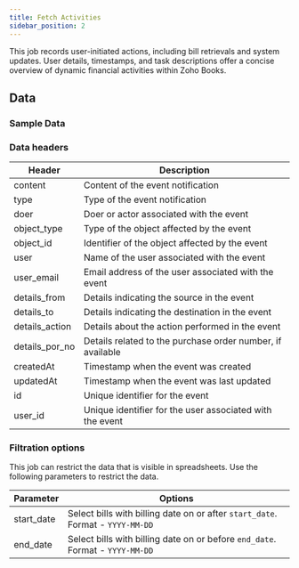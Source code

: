 ```yaml
---
title: Fetch Activities
sidebar_position: 2
---
```


This job records user-initiated actions, including bill retrievals and system updates. User details, timestamps, and task descriptions offer a concise overview of dynamic financial activities within Zoho Books.

<AddJob
  template="gsheet_simplepor_db_activities"
/>

## Data

### Sample Data

<Gsheet
  src="https://docs.google.com/spreadsheets/d/14xpjjn0KR9oWi4zoM7JEfvAuiwR5ybX_0dVTZxmmwRI/edit#gid=1483968825"
/>


### Data headers

| Header           | Description                                              |
|------------------|----------------------------------------------------------|
| content          | Content of the event notification                        |
| type             | Type of the event notification                           |
| doer             | Doer or actor associated with the event                  |
| object_type      | Type of the object affected by the event                  |
| object_id        | Identifier of the object affected by the event            |
| user             | Name of the user associated with the event                |
| user_email       | Email address of the user associated with the event      |
| details_from     | Details indicating the source in the event                |
| details_to       | Details indicating the destination in the event           |
| details_action   | Details about the action performed in the event           |
| details_por_no   | Details related to the purchase order number, if available|
| createdAt        | Timestamp when the event was created                     |
| updatedAt        | Timestamp when the event was last updated                |
| id               | Unique identifier for the event                          |
| user_id          | Unique identifier for the user associated with the event  |



### Filtration options

This job can restrict the data that is visible in spreadsheets. Use the following parameters to restrict the data.

| Parameter | Options |
|----|----|
| start_date | Select bills with billing date on or after `start_date`. Format - `YYYY-MM-DD` |
| end_date | Select bills with billing date on or before `end_date`. Format - `YYYY-MM-DD` |

<!---
## Others

### Similar jobs

Similar sort of data can be achieved by using get accounting transaction job and filtering it by invoice type. 

### Reports that use this job

Here are some of the report templates that use this job: 
-->